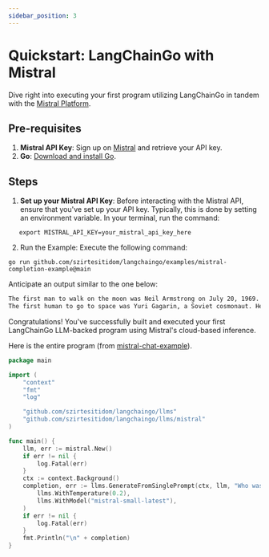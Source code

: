 ```yaml
---
sidebar_position: 3
---
```


# Quickstart: LangChainGo with Mistral

Dive right into executing your first program utilizing LangChainGo in tandem with the [Mistral Platform](https://mistral.ai/).

## Pre-requisites

1. **Mistral API Key**: Sign up on [Mistral](https://mistral.ai/) and retrieve your API key.
2. **Go**: [Download and install Go](https://go.dev/doc/install).

## Steps

1. **Set up your Mistral API Key**: Before interacting with the Mistral API, ensure that you've set up your API key. Typically, this is done by setting an environment variable. In your terminal, run the command:
```shell
   export MISTRAL_API_KEY=your_mistral_api_key_here
```

2. Run the Example: Execute the following command:

```shell
go run github.com/szirtesitidom/langchaingo/examples/mistral-completion-example@main
```

Anticipate an output similar to the one below:

```txt
The first man to walk on the moon was Neil Armstrong on July 20, 1969. He made this historic step during the Apollo 11 mission. Armstrong's famous quote upon setting foot on the lunar surface was, "That's one small step for man, one giant leap for mankind."
The first human to go to space was Yuri Gagarin, a Soviet cosmonaut. He completed an orbit around the Earth in the spacecraft Vostok 1 on April 12, 1961. This historic event marked the beginning of human space exploration.
```

Congratulations! You've successfully built and executed your first LangChainGo LLM-backed program using Mistral's cloud-based inference.


Here is the entire program (from [mistral-chat-example](https://github.com/szirtesitidom/langchaingo/blob/main/examples/mistral-chat-example/mistral_chat_example.go)).

```go
package main

import (
	"context"
	"fmt"
	"log"

	"github.com/szirtesitidom/langchaingo/llms"
	"github.com/szirtesitidom/langchaingo/llms/mistral"
)

func main() {
	llm, err := mistral.New()
	if err != nil {
		log.Fatal(err)
	}
	ctx := context.Background()
	completion, err := llms.GenerateFromSinglePrompt(ctx, llm, "Who was the first man to go to space?",
		llms.WithTemperature(0.2),
		llms.WithModel("mistral-small-latest"),
	)
	if err != nil {
		log.Fatal(err)
	}
	fmt.Println("\n" + completion)
}
```